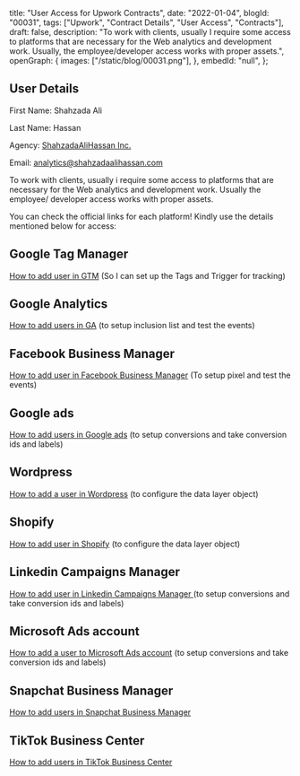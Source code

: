  title: "User Access for Upwork Contracts",
 date: "2022-01-04",
 blogId: "00031",
 tags: ["Upwork", "Contract Details", "User Access", "Contracts"],
 draft: false,
 description:
  "To work with clients, usually I require some access to platforms that are necessary for the Web analytics and development work. Usually, the employee/developer access works with proper assets.",
 openGraph: {
  images: ["/static/blog/00031.png"],
 },
 embedId: "null",
};

<BlogHeader metadata={metadata} />

## User Details

First Name: Shahzada Ali

Last Name: Hassan

Agency: [ShahzadaAliHassan Inc.](https://www.upwork.com/ag/shahzadaalihassan/)

Email: analytics@shahzadaalihassan.com

To work with clients, usually i require some access to platforms that are necessary for the Web analytics and development work. Usually the employee/ developer access works with proper assets.

You can check the official links for each platform! Kindly use the details mentioned below for access:

## Google Tag Manager

[How to add user in GTM](https://support.google.com/tagmanager/answer/6107011) (So I can set up the Tags and Trigger for tracking)

## Google Analytics

[How to add users in GA](https://support.google.com/analytics/answer/1009702) (to setup inclusion list and test the events)

## Facebook Business Manager

[How to add user in Facebook Business Manager](https://web.facebook.com/business/help/2169003770027706) (To setup pixel and test the events)

## Google ads

[How to add users in Google ads](https://support.google.com/admanager/answer/3059181) (to setup conversions and take conversion ids and labels)

## Wordpress

[How to add a user in Wordpress](https://yoast.com/help/how-do-i-add-a-new-admin-user/) (to configure the data layer object)

## Shopify

[How to add user in Shopify](https://help.shopify.com/en/manual/shopify-plus/users/user-access) (to configure the data layer object)

## Linkedin Campaigns Manager

[How to add user in Linkedin Campaigns Manager ](https://www.linkedin.com/help/lms/answer/a417905/add-edit-and-remove-user-permissions-on-advertising-accounts?lang=en) (to setup conversions and take conversion ids and labels)

## Microsoft Ads account

[How to add a user to Microsoft Ads account](https://help.ads.microsoft.com/#apex/3/en/52037/3) (to setup conversions and take conversion ids and labels)

## Snapchat Business Manager

[How to add users in Snapchat Business Manager](https://businesshelp.snapchat.com/s/article/manage-members)

## TikTok Business Center

[How to add users in TikTok Business Center](https://ads.tiktok.com/help/mobile/article?aid=12790)

<GiscusComments />
